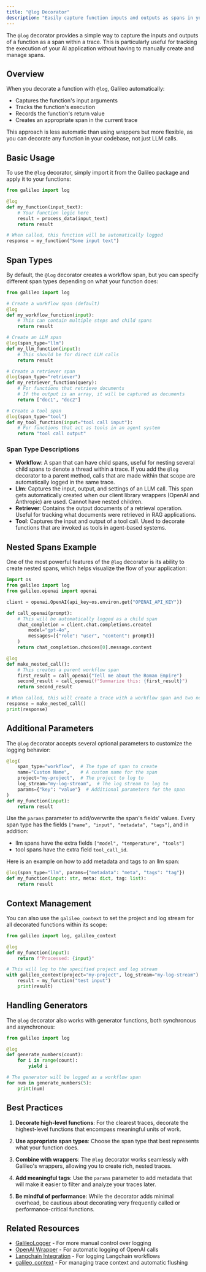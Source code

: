 ```yaml
---
title: "@log Decorator"
description: "Easily capture function inputs and outputs as spans in your traces"
---
```


The `@log` decorator provides a simple way to capture the inputs and outputs of a function as a span within a trace. This is particularly useful for tracking the execution of your AI application without having to manually create and manage spans.

## Overview

When you decorate a function with `@log`, Galileo automatically:

- Captures the function's input arguments
- Tracks the function's execution
- Records the function's return value
- Creates an appropriate span in the current trace

This approach is less automatic than using wrappers but more flexible, as you can decorate any function in your codebase, not just LLM calls.

## Basic Usage

To use the `@log` decorator, simply import it from the Galileo package and apply it to your functions:

```python
from galileo import log

@log
def my_function(input_text):
    # Your function logic here
    result = process_data(input_text)
    return result

# When called, this function will be automatically logged
response = my_function("Some input text")
```

## Span Types

By default, the `@log` decorator creates a workflow span, but you can specify different span types depending on what your function does:

```python
from galileo import log

# Create a workflow span (default)
@log
def my_workflow_function(input):
    # This can contain multiple steps and child spans
    return result

# Create an LLM span
@log(span_type="llm")
def my_llm_function(input):
    # This should be for direct LLM calls
    return result

# Create a retriever span
@log(span_type="retriever")
def my_retriever_function(query):
    # For functions that retrieve documents
    # If the output is an array, it will be captured as documents
    return ["doc1", "doc2"]

# Create a tool span
@log(span_type="tool")
def my_tool_function(input="tool call input"):
    # For functions that act as tools in an agent system
    return "tool call output"
```

### Span Type Descriptions

- **Workflow**: A span that can have child spans, useful for nesting several child spans to denote a thread within a trace. If you add the `@log` decorator to a parent method, calls that are made within that scope are automatically logged in the same trace.
- **Llm**: Captures the input, output, and settings of an LLM call. This span gets automatically created when our client library wrappers (OpenAI and Anthropic) are used. Cannot have nested children.
- **Retriever**: Contains the output documents of a retrieval operation. Useful for tracking what documents were retrieved in RAG applications.
- **Tool**: Captures the input and output of a tool call. Used to decorate functions that are invoked as tools in agent-based systems.

## Nested Spans Example

One of the most powerful features of the `@log` decorator is its ability to create nested spans, which helps visualize the flow of your application:

```python
import os
from galileo import log
from galileo.openai import openai

client = openai.OpenAI(api_key=os.environ.get("OPENAI_API_KEY"))

def call_openai(prompt):
    # This will be automatically logged as a child span
    chat_completion = client.chat.completions.create(
        model="gpt-4o",
        messages=[{"role": "user", "content": prompt}]
    )
    return chat_completion.choices[0].message.content

@log
def make_nested_call():
    # This creates a parent workflow span
    first_result = call_openai("Tell me about the Roman Empire")
    second_result = call_openai(f"Summarize this: {first_result}")
    return second_result

# When called, this will create a trace with a workflow span and two nested LLM spans
response = make_nested_call()
print(response)
```

## Additional Parameters

The `@log` decorator accepts several optional parameters to customize the logging behavior:

```python
@log(
    span_type="workflow",  # The type of span to create
    name="Custom Name",    # A custom name for the span
    project="my-project",  # The project to log to
    log_stream="my-log-stream",  # The log stream to log to
    params={"key": "value"}  # Additional parameters for the span
)
def my_function(input):
    return result
```

Use the `params` parameter to add/overwrite the span's fields' values. Every span type has the fields `["name", "input", "metadata", "tags"]`, and in addition:
- llm spans have the extra fields `["model", "temperature", "tools"]`
- tool spans have the extra field `tool_call_id`.

Here is an example on how to add metadata and tags to an llm span:

```python
@log(span_type="llm", params={"metadata": "meta", "tags": "tag"})
def my_function(input: str, meta: dict, tag: list):
    return result
```

## Context Management

You can also use the `galileo_context` to set the project and log stream for all decorated functions within its scope:

```python
from galileo import log, galileo_context

@log
def my_function(input):
    return f"Processed: {input}"

# This will log to the specified project and log stream
with galileo_context(project="my-project", log_stream="my-log-stream"):
    result = my_function("test input")
    print(result)
```

## Handling Generators

The `@log` decorator also works with generator functions, both synchronous and asynchronous:

```python
from galileo import log

@log
def generate_numbers(count):
    for i in range(count):
        yield i

# The generator will be logged as a workflow span
for num in generate_numbers(5):
    print(num)
```

## Best Practices

1. **Decorate high-level functions**: For the clearest traces, decorate the highest-level functions that encompass meaningful units of work.

2. **Use appropriate span types**: Choose the span type that best represents what your function does.

3. **Combine with wrappers**: The `@log` decorator works seamlessly with Galileo's wrappers, allowing you to create rich, nested traces.

4. **Add meaningful tags**: Use the `params` parameter to add metadata that will make it easier to filter and analyze your traces later.

5. **Be mindful of performance**: While the decorator adds minimal overhead, be cautious about decorating very frequently called or performance-critical functions.

## Related Resources

- [GalileoLogger](/sdk-api/python/logging/galileo-logger) - For more manual control over logging
- [OpenAI Wrapper](/sdk-api/python/wrappers/openai) - For automatic logging of OpenAI calls
- [Langchain Integration](/sdk-api/python/wrappers/langchain) - For logging Langchain workflows
- [galileo_context](/sdk-api/python/logging/galileo-context) - For managing trace context and automatic flushing
